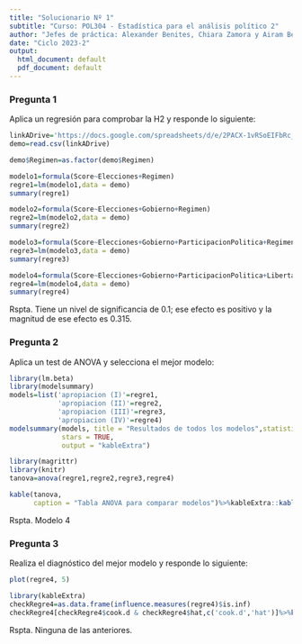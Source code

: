 ```yaml
---
title: "Solucionario Nº 1"
subtitle: "Curso: POL304 - Estadística para el análisis político 2"
author: "Jefes de práctica: Alexander Benites, Chiara Zamora y Airam Bello"
date: "Ciclo 2023-2"
output:
  html_document: default
  pdf_document: default
---
```


### Pregunta 1

Aplica un regresión para comprobar la H2 y responde lo siguiente: 

```r
linkADrive='https://docs.google.com/spreadsheets/d/e/2PACX-1vRSoEIFbRc_Angw6-if_lje9Ds39pDlp-x7gPz5xcoVCA1ACtcBMnuOvnpPZcCTL7jLCdQ03kIZgSkR/pub?gid=0&single=true&output=csv'
demo=read.csv(linkADrive)
```

```r
demo$Regimen=as.factor(demo$Regimen)
```

```r
modelo1=formula(Score~Elecciones+Regimen)
regre1=lm(modelo1,data = demo)
summary(regre1)
```

```r
modelo2=formula(Score~Elecciones+Gobierno+Regimen)
regre2=lm(modelo2,data = demo)
summary(regre2)
```


```r
modelo3=formula(Score~Elecciones+Gobierno+ParticipacionPolitica+Regimen)
regre3=lm(modelo3,data = demo)
summary(regre3)
```

```r
modelo4=formula(Score~Elecciones+Gobierno+ParticipacionPolitica+LibertadesCiviles+Regimen)
regre4=lm(modelo4,data = demo)
summary(regre4)
```

Rspta. Tiene un nivel de significancia de 0.1; ese efecto es positivo y la magnitud de ese efecto es 0.315.


### Pregunta 2

Aplica un test de ANOVA y selecciona el mejor modelo:

```r
library(lm.beta)
library(modelsummary)
models=list('apropiacion (I)'=regre1,
            'apropiacion (II)'=regre2,
            'apropiacion (III)'=regre3,
            'apropiacion (IV)'=regre4)
modelsummary(models, title = "Resultados de todos los modelos",statistic = "conf.int",
             stars = TRUE,
             output = "kableExtra")
```

```r
library(magrittr)
library(knitr)
tanova=anova(regre1,regre2,regre3,regre4)

kable(tanova,
      caption = "Tabla ANOVA para comparar modelos")%>%kableExtra::kable_styling(full_width = FALSE)
```

Rspta. Modelo 4


### Pregunta 3

Realiza el diagnóstico del mejor modelo y responde lo siguiente:

```r
plot(regre4, 5)
```

```r
library(kableExtra)
checkRegre4=as.data.frame(influence.measures(regre4)$is.inf)
checkRegre4[checkRegre4$cook.d & checkRegre4$hat,c('cook.d','hat')]%>%kable(caption = "Valores Influyentes criticos")%>%kable_styling(full_width = F)
```


Rspta. Ninguna de las anteriores.


















